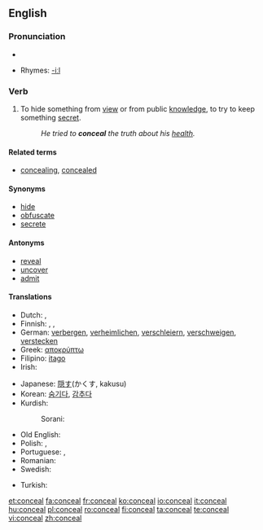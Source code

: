 ==English==

===Pronunciation===
* {{audio|en-us-conceal.ogg|Audio (US)}}

* Rhymes: [[Rhymes:English:-iːl|-iːl]]

===Verb===
{{en-verb}}

# To hide something from [[view]] or from public [[knowledge]], to try to keep something [[secret]].
#: ''He tried to '''conceal''' the truth about his [[health]].''

====Related terms====
* [[concealing]], [[concealed]]

====Synonyms====
* [[hide]]
* [[obfuscate]]
* [[secrete]]

====Antonyms====
* [[reveal]]
* [[uncover]]
* [[admit]]

====Translations====
{{top}}
* Dutch: {{t+|nl|verbergen}}, {{t+|nl|verstoppen}}
* Finnish: {{t-|fi|kätkeä}}, {{t+|fi|salata}}, {{t+|fi|peittää}}
* German: [[verbergen]], [[verheimlichen]], [[verschleiern]], [[verschweigen]], [[verstecken]]
* Greek: [[αποκρύπτω]]
* Filipino: [[itago]]
* Irish: {{t-|ga|ceil|xs=Irish}}
{{mid}}
* Japanese: [[隠す]](かくす, kakusu)
* Korean: [[숨기다]], [[감추다]]
* Kurdish:
*: Sorani: {{t|ku|شاردنه‌وه‌|tr=shArdinawa|sc=KUchar}}
* Old English: {{t-|ang|miþan|alt=mīþan|xs=Old English}}
* Polish: {{t+|pl|ukrywać}}, {{t+|pl|chować}}
* Portuguese: {{t+|pt|esconder}}, {{t-|pt|omitir}}
* Romanian: {{t+|ro|ascunde}}
* Swedish: {{t+|sv|dölja}}
{{bottom}}
* Turkish: {{t+|tr|gizlemek}}

[[et:conceal]]
[[fa:conceal]]
[[fr:conceal]]
[[ko:conceal]]
[[io:conceal]]
[[it:conceal]]
[[hu:conceal]]
[[pl:conceal]]
[[ro:conceal]]
[[fi:conceal]]
[[ta:conceal]]
[[te:conceal]]
[[vi:conceal]]
[[zh:conceal]]